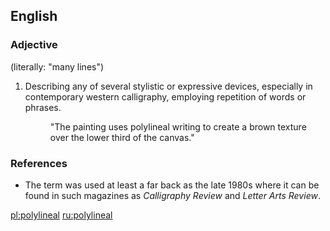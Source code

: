 ==English==

===Adjective===
{{en-adj}} (literally: "many lines")

# {{arts}} Describing any of several stylistic or expressive devices, especially in contemporary western calligraphy, employing repetition of words or phrases.
#:"The painting uses polylineal writing to create a brown texture over the lower third of the canvas."

===References===
* The term was used at least a far back as the late 1980s where it can be found in such magazines as ''Calligraphy Review'' and ''Letter Arts Review''.

[[pl:polylineal]]
[[ru:polylineal]]